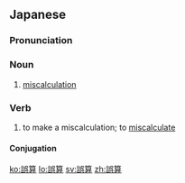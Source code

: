 ==Japanese==
{{ja-kanjitab|ご|さん|yomi=o}}

===Pronunciation===
{{ja-pron|ごさん|y=o}}

===Noun===
{{ja-noun|ごさん}}

# [[miscalculation]]

===Verb===
{{ja-verb-suru|ごさん}}

#to make a miscalculation; to [[miscalculate]]

====Conjugation====
{{ja-suru|ごさん}}

[[ko:誤算]]
[[lo:誤算]]
[[sv:誤算]]
[[zh:誤算]]
